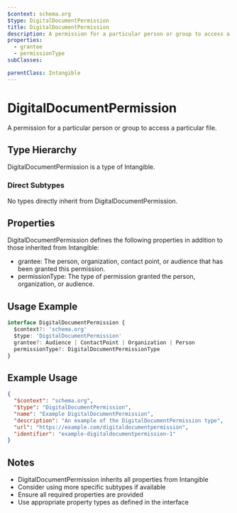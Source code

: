 ```yaml
---
$context: schema.org
$type: DigitalDocumentPermission
title: DigitalDocumentPermission
description: A permission for a particular person or group to access a particular file.
properties:
  - grantee
  - permissionType
subClasses:

parentClass: Intangible
---
```


# DigitalDocumentPermission

A permission for a particular person or group to access a particular file.

## Type Hierarchy

DigitalDocumentPermission is a type of Intangible.

### Direct Subtypes

No types directly inherit from DigitalDocumentPermission.

## Properties

DigitalDocumentPermission defines the following properties in addition to those inherited from Intangible:

- grantee: The person, organization, contact point, or audience that has been granted this permission.
- permissionType: The type of permission granted the person, organization, or audience.

## Usage Example

```typescript
interface DigitalDocumentPermission {
  $context?: 'schema.org'
  $type: 'DigitalDocumentPermission'
  grantee?: Audience | ContactPoint | Organization | Person
  permissionType?: DigitalDocumentPermissionType
}
```

## Example Usage

```json
{
  "$context": "schema.org",
  "$type": "DigitalDocumentPermission",
  "name": "Example DigitalDocumentPermission",
  "description": "An example of the DigitalDocumentPermission type",
  "url": "https://example.com/digitaldocumentpermission",
  "identifier": "example-digitaldocumentpermission-1"
}
```

## Notes

- DigitalDocumentPermission inherits all properties from Intangible
- Consider using more specific subtypes if available
- Ensure all required properties are provided
- Use appropriate property types as defined in the interface
